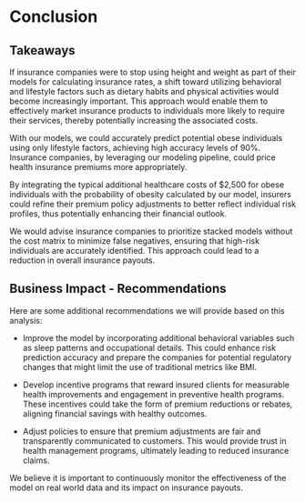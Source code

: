 # Conclusion

## Takeaways

If insurance companies were to stop using height and weight as part of their models for calculating insurance rates, a shift toward utilizing behavioral and lifestyle factors such as dietary habits and physical activities would become increasingly important. This approach would enable them to effectively market insurance products to individuals more likely to require their services, thereby potentially increasing the associated costs.

With our models, we could accurately predict potential obese individuals using only lifestyle factors, achieving high accuracy levels of 90%. Insurance companies, by leveraging our modeling pipeline, could price health insurance premiums more appropriately.

By integrating the typical additional healthcare costs of $2,500 for obese individuals with the probability of obesity calculated by our model, insurers could refine their premium policy adjustments to better reflect individual risk profiles, thus potentially enhancing their financial outlook.

We would advise insurance companies to prioritize stacked models without the cost matrix to minimize false negatives, ensuring that high-risk individuals are accurately identified. This approach could lead to a reduction in overall insurance payouts.


## Business Impact - Recommendations

Here are some additional recommendations we will provide based on this analysis:

  - Improve the model by incorporating additional behavioral variables such as sleep patterns and occupational details. This could enhance risk prediction accuracy and prepare the companies for potential regulatory changes that might limit the use of traditional metrics like BMI.

  - Develop incentive programs that reward insured clients for measurable health improvements and engagement in preventive health programs. These incentives could take the form of premium reductions or rebates, aligning financial savings with healthy outcomes.

  - Adjust policies to ensure that premium adjustments are fair and transparently communicated to customers. This would provide trust in health management programs, ultimately leading to reduced insurance claims.

We believe it is important to continuously monitor the effectiveness of the model on real world data and its impact on insurance payouts.